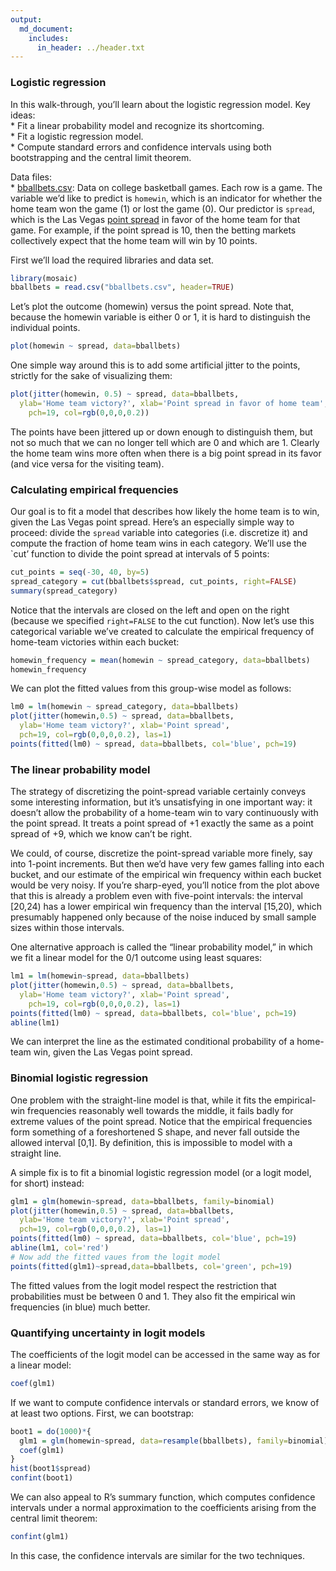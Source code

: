 ```yaml
---
output:
  md_document:
    includes:
      in_header: ../header.txt
---
```


### Logistic regression

In this walk-through, you'll learn about the logistic regression model.  Key ideas:  
* Fit a linear probability model and recognize its shortcoming.  
* Fit a logistic regression model.  
* Compute standard errors and confidence intervals using both bootstrapping and the central limit theorem.  

Data files:  
* [bballbets.csv](bballbets.csv): Data on college basketball games.  Each row is a game.  The variable we'd like to predict is `homewin`, which is an indicator for whether the home team won the game (1) or lost the game (0).  Our predictor is `spread`, which is the Las Vegas [point spread](http://en.wikipedia.org/wiki/Spread_betting) in favor of the home team for that game.  For example, if the point spread is 10, then the betting markets collectively expect that the home team will win by 10 points.

First we'll load the required libraries and data set.
```r
library(mosaic)
bballbets = read.csv("bballbets.csv", header=TRUE)
```


Let's plot the outcome (homewin) versus the point spread.  Note that, because the homewin variable is either 0 or 1, it is hard to distinguish the individual points.
```r
plot(homewin ~ spread, data=bballbets)
```

One simple way around this is to add some artificial jitter to the points, strictly for the sake of visualizing them:
```r
plot(jitter(homewin, 0.5) ~ spread, data=bballbets,
  ylab='Home team victory?', xlab='Point spread in favor of home team',
	pch=19, col=rgb(0,0,0,0.2))
```

The points have been jittered up or down enough to distinguish them, but not so much that we can no longer tell which are 0 and which are 1.  Clearly the home team wins more often when there is a big point spread in its favor (and vice versa for the visiting team).

### Calculating empirical frequencies

Our goal is to fit a model that describes how likely the home team is to win, given the Las Vegas point spread.  Here's an especially simple way to proceed: divide the `spread` variable into categories (i.e. discretize it) and compute the fraction of home team wins in each category.  We'll use the `cut' function to divide the point spread at intervals of 5 points:
```r
cut_points = seq(-30, 40, by=5)
spread_category = cut(bballbets$spread, cut_points, right=FALSE)
summary(spread_category)
```

Notice that the intervals are closed on the left and open on the right (because we specified `right=FALSE` to the cut function).  Now let's use this categorical variable we've created to calculate the empirical frequency of home-team victories within each bucket:
```r
homewin_frequency = mean(homewin ~ spread_category, data=bballbets)
homewin_frequency
```

We can plot the fitted values from this group-wise model as follows:
```r
lm0 = lm(homewin ~ spread_category, data=bballbets)
plot(jitter(homewin,0.5) ~ spread, data=bballbets,
  ylab='Home team victory?', xlab='Point spread',
  pch=19, col=rgb(0,0,0,0.2), las=1)
points(fitted(lm0) ~ spread, data=bballbets, col='blue', pch=19)
```

### The linear probability model

The strategy of discretizing the point-spread variable certainly conveys some interesting information, but it's unsatisfying in one important way: it doesn't allow the probability of a home-team win to vary continuously with the point spread.  It treats a point spread of +1 exactly the same as a point spread of +9, which we know can't be right.

We could, of course, discretize the point-spread variable more finely, say into 1-point increments.  But then we'd have very few games falling into each bucket, and our estimate of the empirical win frequency within each bucket would be very noisy.  If you're sharp-eyed, you'll notice from the plot above that this is already a problem even with five-point intervals: the interval [20,24) has a lower empirical win frequency than the interval [15,20), which presumably happened only because of the noise induced by small sample sizes within those intervals.

One alternative approach is called the "linear probability model," in which we fit a linear model for the 0/1 outcome using least squares:
```r
lm1 = lm(homewin~spread, data=bballbets)
plot(jitter(homewin,0.5) ~ spread, data=bballbets,
  ylab='Home team victory?', xlab='Point spread',
	pch=19, col=rgb(0,0,0,0.2), las=1)
points(fitted(lm0) ~ spread, data=bballbets, col='blue', pch=19)
abline(lm1)
```

We can interpret the line as the estimated conditional probability of a home-team win, given the Las Vegas point spread.

### Binomial logistic regression

One problem with the straight-line model is that, while it fits the empirical-win frequencies reasonably well towards the middle, it fails badly for extreme values of the point spread.  Notice that the empirical frequencies form something of a foreshortened S shape, and never fall outside the allowed interval [0,1].  By definition, this is impossible to model with a straight line.


A simple fix is to fit a binomial logistic regression model (or a logit model, for short) instead:
```r
glm1 = glm(homewin~spread, data=bballbets, family=binomial)
plot(jitter(homewin,0.5) ~ spread, data=bballbets,
  ylab='Home team victory?', xlab='Point spread',
  pch=19, col=rgb(0,0,0,0.2), las=1)
points(fitted(lm0) ~ spread, data=bballbets, col='blue', pch=19)
abline(lm1, col='red')
# Now add the fitted vaues from the logit model
points(fitted(glm1)~spread,data=bballbets, col='green', pch=19)
```

The fitted values from the logit model respect the restriction that probabilities must be between 0 and 1.  They also fit the empirical win frequencies (in blue) much better.


### Quantifying uncertainty in logit models

The coefficients of the logit model can be accessed in the same way as for a linear model:
```r
coef(glm1)
```

If we want to compute confidence intervals or standard errors, we know of at least two options.  First, we can bootstrap:
```r
boot1 = do(1000)*{
  glm1 = glm(homewin~spread, data=resample(bballbets), family=binomial)
  coef(glm1)
}
hist(boot1$spread)
confint(boot1)
```

We can also appeal to R's summary function, which computes confidence intervals under a normal approximation to the coefficients arising from the central limit theorem:
```r
confint(glm1)
```

In this case, the confidence intervals are similar for the two techniques.

